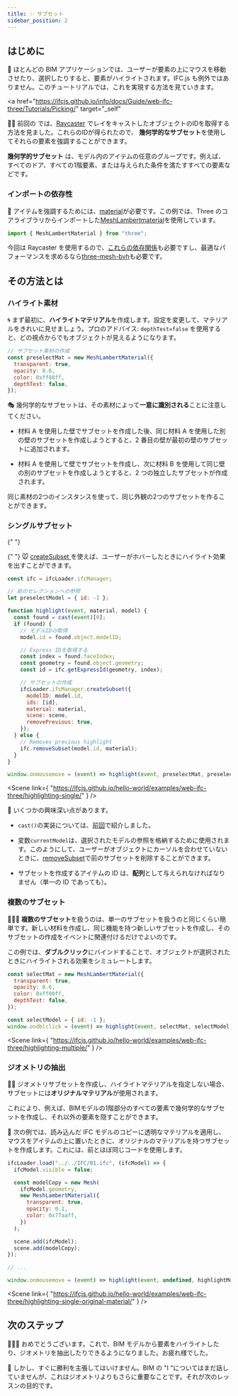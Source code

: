 ```yaml
---
title: ✨ サブセット
sidebar_position: 2
---
```



## はじめに

🎩
ほとんどの BIM アプリケーションでは、ユーザーが要素の上にマウスを移動させたり、選択したりすると、要素がハイライトされます。IFC.js も例外ではありません。このチュートリアルでは、これを実現する方法を見ていきます。

<a
  href="https://ifcjs.github.io/info/docs/Guide/web-ifc-three/Tutorials/Picking/"
  target="_self"
>
  👩‍🏫 前回の
</a>
では、<a href="https://threejs.org/docs/#api/en/core/Raycaster">Raycaster</a>
でレイをキャストしたオブジェクトのIDを取得する方法を見ました。これらのIDが得られたので、
<b>幾何学的なサブセット</b>を使用してそれらの要素を強調することができます。

<IfcCard icon="🧱" title="幾何学的なサブセット？">
  <b>幾何学的サブセット</b>
  は、モデル内のアイテムの任意のグループです。例えば、すべてのドア、すべての1階要素、または与えられた条件を満たすすべての要素などです。
</IfcCard>

### インポートの依存性

🏀
アイテムを強調するためには、[material](https://threejs.org/docs/#api/en/materials/Material)が必要です。この例では、Three のコアライブラリからインポートした[MeshLambertmaterial](https://threejs.org/docs/#api/en/materials/MeshLambertMaterial)を使用しています。

```js
import { MeshLambertMaterial } from "three";
```

今回は Raycaster を使用するので、<a href="https://ifcjs.github.io/info/docs/Guide/web-ifc-three/Tutorials/Picking/#import-threejs-dependencies" target="_self">これらの依存関係</a>も必要ですし、最適なパフォーマンスを求めるなら<a href="https://ifcjs.github.io/info/docs/Guide/web-ifc-three/Tutorials/Picking/#import-three-mesh-bvh-optional" target="_self">three-mesh-bvh</a>も必要です。

## その方法とは

### ハイライト素材

🌀
まず最初に、**ハイライトマテリアル**を作成します。設定を変更して、マテリアルをきれいに見せましょう。プロのアドバイス: `depthTest=false` を使用すると、どの視点からでもオブジェクトが見えるようになります。

```js
// サブセット素材の作成
const preselectMat = new MeshLambertMaterial({
  transparent: true,
  opacity: 0.6,
  color: 0xff88ff,
  depthTest: false,
});
```

🎭
幾何学的なサブセットは、その素材によって**一意に識別される**ことに注意してください。

- 材料 A を使用した壁でサブセットを作成した後、同じ材料 A を使用した別の壁のサブセットを作成しようとすると、2 番目の壁が最初の壁のサブセットに追加されます。

- 材料 A を使用して壁でサブセットを作成し、次に材料 B を使用して同じ壁の別のサブセットを作成しようとすると、2 つの独立したサブセットが作成されます。

<IfcAlert>
  同じ素材の2つのインスタンスを使って、同じ外観の2つのサブセットを作ることができます。
</IfcAlert>

### シングルサブセット

{" "}

<p>
  {" "}
  🐭
  <a
    href="https://ifcjs.github.io/info/docs/Guide/web-ifc-three/api#createsubset"
    target="_self"
  >
    createSubset
  </a>
  を使えば、ユーザーがホバーしたときにハイライト効果を出すことができます。
</p>

```js
const ifc = ifcLoader.ifcManager;

// 前のセレクションへの参照
let preselectModel = { id: -1 };

function highlight(event, material, model) {
  const found = cast(event)[0];
  if (found) {
    // モデルIDの取得
    model.id = found.object.modelID;

    // Express IDを取得する
    const index = found.faceIndex;
    const geometry = found.object.geometry;
    const id = ifc.getExpressId(geometry, index);

    // サブセットの作成
    ifcLoader.ifcManager.createSubset({
      modelID: model.id,
      ids: [id],
      material: material,
      scene: scene,
      removePrevious: true,
    });
  } else {
    // Removes previous highlight
    ifc.removeSubset(model.id, material);
  }
}

window.onmousemove = (event) => highlight(event, preselectMat, preselectModel);
```

<Scene
  link={
    "https://ifcjs.github.io/hello-world/examples/web-ifc-three/highlighting-single/"
  }
/>

👀
いくつかの興味深い点があります。

- `cast()`の実装については、<a href="https://ifcjs.github.io/info/docs/Guide/web-ifc-three/Tutorials/Picking/#how-to-do-it" target="_self">前回</a>で紹介しました。

- 変数`currentModel`は、選択されたモデルの参照を格納するために使用されます。このようにして、ユーザーがオブジェクトにカーソルを合わせていないときに、<a href="https://ifcjs.github.io/info/docs/Guide/web-ifc-three/api#removesubset" target="_self">removeSubset</a>で前のサブセットを削除することができます。

- サブセットを作成するアイテムの ID は、**配列**として与えられなければなりません（単一の ID であっても）。

### 複数のサブセット

💅💅💅
**複数のサブセット**を扱うのは、単一のサブセットを扱うのと同じくらい簡単です。新しい材料を作成し、同じ機能を持つ新しいサブセットを作成し、そのサブセットの作成をイベントに関連付けるだけでよいのです。

この例では、**ダブルクリック**にバインドすることで、オブジェクトが選択されたときにハイライトされる効果をシミュレートします。

```js
const selectMat = new MeshLambertMaterial({
  transparent: true,
  opacity: 0.6,
  color: 0xff00ff,
  depthTest: false,
});

const selectModel = { id: -1 };
window.ondblclick = (event) => highlight(event, selectMat, selectModel);
```

<Scene
  link={
    "https://ifcjs.github.io/hello-world/examples/web-ifc-three/highlighting-multiple/"
  }
/>

### ジオメトリの抽出

👩‍🏫
ジオメトリサブセットを作成し、ハイライトマテリアルを指定しない場合、サブセットには**オリジナルマテリアル**が使用されます。

<IfcAlert>
  これにより、例えば、BIMモデルの1階部分のすべての要素で幾何学的なサブセットを作成し、それ以外の要素を隠すことができます。
</IfcAlert>

🌚
次の例では、読み込んだ IFC モデルのコピーに透明なマテリアルを適用し、マウスをアイテムの上に置いたときに、オリジナルのマテリアルを持つサブセットを作成します。これには、前とほぼ同じコードを使用します。

```js {3,4,5,6,7,13,14,15,16}
ifcLoader.load("../../IFC/01.ifc", (ifcModel) => {
  ifcModel.visible = false;

  const modelCopy = new Mesh(
    ifcModel.geometry,
    new MeshLambertMaterial({
      transparent: true,
      opacity: 0.1,
      color: 0x77aaff,
    })
  );

  scene.add(ifcModel);
  scene.add(modelCopy);
});

// ...

window.onmousemove = (event) => highlight(event, undefined, highlightModel);
```

<Scene
  link={
    "https://ifcjs.github.io/hello-world/examples/web-ifc-three/highlighting-single-original-material/"
  }
/>

## 次のステップ

🎉🎉🎉
おめでとうございます。これで、BIM モデルから要素をハイライトしたり、ジオメトリを抽出したりできるようになりました。お疲れ様でした。

📃
しかし、すぐに勝利を主張してはいけません。BIM の "I "についてはまだ話していませんが、これはジオメトリよりもさらに重要なことです。それが次のレッスンの目的です。
